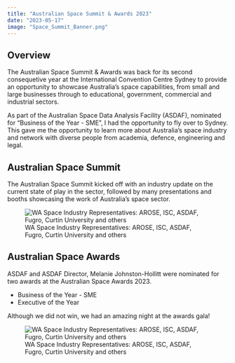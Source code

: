 ```yaml
---
title: "Australian Space Summit & Awards 2023"
date: "2023-05-17"
image: "Space_Summit_Banner.png"
---
```


## Overview
The Australian Space Summit & Awards was back for its second consequetive year at the International Convention Centre Sydney to provide an opportunity to showcase Australia's space capabilities, from small and large businesses through to educational, government, commercial and industrial sectors.

As part of the Australian Space Data Analysis Facility (ASDAF), nominated for "Business of the Year - SME", I had the opportunity to fly over to Sydney. This gave me the opportunity to learn more about Australia's space industry and network with diverse people from academia, defence, engineering and legal.

## Australian Space Summit
The Australian Space Summit kicked off with an industry update on the current state of play in the sector, followed by many presentations and booths showcasing the work of Australia's space sector.
 
![WA Space Industry Representatives: AROSE, ISC, ASDAF, Fugro, Curtin University and others](WA_Group_Photo_Summit.jpeg)

## Australian Space Awards
ASDAF and ASDAF Director, Melanie Johnston-Hollitt were nominated for two awards at the Australian Space Awards 2023.

- Business of the Year - SME
- Executive of the Year

Although we did not win, we had an amazing night at the awards gala!

![WA Space Industry Representatives: AROSE, ISC, ASDAF, Fugro, Curtin University and others](WA_Group_Photo_Awards.png)